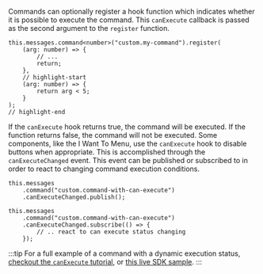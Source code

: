 Commands can optionally register a hook function which indicates whether it is possible to execute the command. This `canExecute` callback is passed as the second argument to the `register` function.

```tsx
this.messages.command<number>("custom.my-command").register(
    (arg: number) => {
        // ...
        return;
    },
    // highlight-start
    (arg: number) => {
        return arg < 5;
    }
);
// highlight-end
```

If the `canExecute` hook returns true, the command will be executed. If the function returns false, the command will not be executed.
Some components, like the I Want To Menu, use the `canExecute` hook to disable buttons when appropriate. This is accomplished through the `canExecuteChanged` event. This event can be published or subscribed to in order to react to changing command execution conditions.

```tsx
this.messages
    .command("custom.command-with-can-execute")
    .canExecuteChanged.publish();

this.messages
    .command("custom.command-with-can-execute")
    .canExecuteChanged.subscribe(() => {
        // .. react to can execute status changing
    });
```

:::tip
For a full example of a command with a dynamic execution status, [checkout the `canExecute` tutorial](tutorial-can-execute.mdx), or [this live SDK sample](https://vertigis-web-samples.netlify.app/commands-and-operations).
:::
